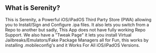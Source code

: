 

## What is Serenity?

This is Serenity, a Powerful iOS/iPadOS Third Party Store (PWA) allowing you to Install/Sign and Configure .ipa files. It also lets you switch from a Repo to another but sadly, This App does not have fully working Repo Support. We also have a "Tweak Page" it lets you install Virtual Jailbreaks/Emulators/Fake Package Managers all for Fun, this works by installing .mobileconfig's and it Works For All iOS/iPadOS Versions.
